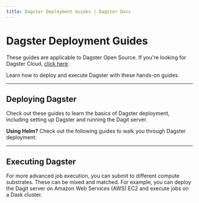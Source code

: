 ```yaml
---
title: Dagster Deployment Guides | Dagster Docs
---
```


# Dagster Deployment Guides

<Note>
  These guides are applicable to Dagster Open Source. If you're looking for
  Dagster Cloud, <a href="/dagster-cloud">click here</a>.
</Note>

Learn how to deploy and execute Dagster with these hands-on guides.

---

## Deploying Dagster

Check out these guides to learn the basics of Dagster deployment, including setting up Dagster and running the Dagit server.

<ArticleList>
  <ArticleListItem
    title="Running Dagster as a service"
    href="/deployment/guides/service"
  ></ArticleListItem>
  <ArticleListItem
    title="Deploying to a single node using Docker"
    href="/deployment/guides/docker"
  ></ArticleListItem>
  <ArticleListItem
    title="Deploying to Amazon Web Services EC2 or ECS"
    href="/deployment/guides/aws"
  ></ArticleListItem>
  <ArticleListItem
    title="Deploying to Google Cloud Platform"
    href="/deployment/guides/gcp"
  ></ArticleListItem>
</ArticleList>

**Using Helm?** Check out the following guides to walk you through Dagster deployment:

<ArticleList>
  <ArticleListItem
    title="Deploying with Helm"
    href="/deployment/guides/kubernetes/deploying-with-helm"
  ></ArticleListItem>
  <ArticleListItem
    title="Deploying with Celery using Helm"
    href="/deployment/guides/kubernetes/deploying-with-helm-advanced"
  ></ArticleListItem>
  <ArticleListItem
    title="Customizing Kubernetes deployments"
    href="/deployment/guides/kubernetes/customizing-your-deployment"
  ></ArticleListItem>
  <ArticleListItem
    title="Migrating Dagster instances while upgrading"
    href="/deployment/guides/kubernetes/how-to-migrate-your-instance"
  ></ArticleListItem>
</ArticleList>

---

## Executing Dagster

For more advanced job execution, you can submit to different compute substrates. These can be mixed and matched. For example, you can deploy the Dagit server on Amazon Web Services (AWS) EC2 and execute jobs on a Dask cluster.

<ArticleList>
  <ArticleListItem
    title="Celery"
    href="/deployment/guides/celery"
  ></ArticleListItem>
  <ArticleListItem
    title="Dask"
    href="/deployment/guides/dask"
  ></ArticleListItem>
</ArticleList>

